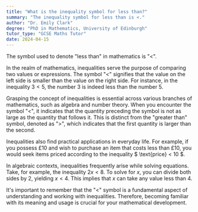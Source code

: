 ```yaml
---
title: "What is the inequality symbol for less than?"
summary: "The inequality symbol for less than is <."
author: "Dr. Emily Clark"
degree: "PhD in Mathematics, University of Edinburgh"
tutor_type: "GCSE Maths Tutor"
date: 2024-04-15
---
```


The symbol used to denote "less than" in mathematics is "<".

In the realm of mathematics, inequalities serve the purpose of comparing two values or expressions. The symbol "<" signifies that the value on the left side is smaller than the value on the right side. For instance, in the inequality $3 < 5$, the number $3$ is indeed less than the number $5$.

Grasping the concept of inequalities is essential across various branches of mathematics, such as algebra and number theory. When you encounter the symbol "<", it indicates that the quantity preceding the symbol is not as large as the quantity that follows it. This is distinct from the "greater than" symbol, denoted as ">", which indicates that the first quantity is larger than the second.

Inequalities also find practical applications in everyday life. For example, if you possess £10 and wish to purchase an item that costs less than £10, you would seek items priced according to the inequality $ \text{price} < 10 $.

In algebraic contexts, inequalities frequently arise while solving equations. Take, for example, the inequality $2x < 8$. To solve for $x$, you can divide both sides by $2$, yielding $x < 4$. This implies that $x$ can take any value less than $4$.

It's important to remember that the "<" symbol is a fundamental aspect of understanding and working with inequalities. Therefore, becoming familiar with its meaning and usage is crucial for your mathematical development.
    